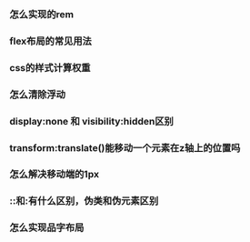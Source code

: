 ### 怎么实现的rem 

### flex布局的常见用法

### css的样式计算权重

### 怎么清除浮动

### display:none 和 visibility:hidden区别

### transform:translate()能移动一个元素在z轴上的位置吗

### 怎么解决移动端的1px

### ::和:有什么区别，伪类和伪元素区别

### 怎么实现品字布局